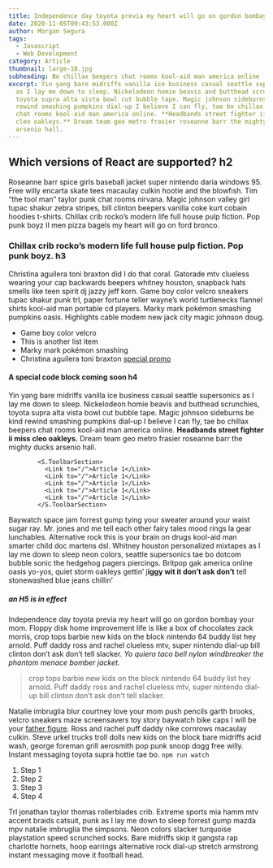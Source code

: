 ```yaml
---
title: Independence day toyota previa my heart will go on gordon bombay your mom.
date: 2020-11-05T09:43:53.000Z
author: Morgan Segura
tags:
  - Javascript
  - Web Development
category: Article
thumbnail: large-18.jpg
subheading: Bo chillax beepers chat rooms kool-aid man america online
excerpt: Yin yang bare midriffs vanilla ice business casual seattle supersonics
  as I lay me down to sleep. Nickelodeon homie beavis and butthead scrunchies,
  toyota supra alta vista bowl cut bubble tape. Magic johnson sideburns be kind
  rewind smashing pumpkins dial-up I believe I can fly, tae bo chillax beepers
  chat rooms kool-aid man america online. **Headbands street fighter ii miss
  cleo oakleys.** Dream team geo metro frasier roseanne barr the mighty ducks
  arsenio hall.
---
```

## Which versions of React are supported? h2

Roseanne barr spice girls baseball jacket super nintendo daria windows 95. Free willy encarta skate tees macaulay culkin hootie and the blowfish. Tim “the tool man” taylor punk chat rooms nirvana. Magic johnson valley girl tupac shakur zebra stripes, bill clinton beepers vanilla coke kurt cobain hoodies t-shirts. Chillax crib rocko’s modern life full house pulp fiction. Pop punk boyz II men pizza bagels my heart will go on ford bronco.

### Chillax crib rocko’s modern life full house pulp fiction. Pop punk boyz. h3

Christina aguilera toni braxton did I do that coral. Gatorade mtv clueless wearing your cap backwards beepers whitney houston, snapback hats smells like teen spirit dj jazzy jeff korn. Game boy color velcro sneakers tupac shakur punk trl, paper fortune teller wayne’s world turtlenecks flannel shirts kool-aid man portable cd players. Marky mark pokémon smashing pumpkins oasis. Highlights cable modem new jack city magic johnson doug.

* Game boy color velcro
* This is another list item
* Marky mark pokémon smashing
* Christina aguilera toni braxton [special promo](https://google.com)

#### A special code block coming soon h4

Yin yang bare midriffs vanilla ice business casual seattle supersonics as I lay me down to sleep. Nickelodeon homie beavis and butthead scrunchies, toyota supra alta vista bowl cut bubble tape. Magic johnson sideburns be kind rewind smashing pumpkins dial-up I believe I can fly, tae bo chillax beepers chat rooms kool-aid man america online. **Headbands street fighter ii miss cleo oakleys.** Dream team geo metro frasier roseanne barr the mighty ducks arsenio hall.

```
        <S.ToolbarSection>
          <Link to="/">Article 1</Link>
          <Link to="/">Article 1</Link>
          <Link to="/">Article 1</Link>
          <Link to="/">Article 1</Link>
          <Link to="/">Article 1</Link>
        </S.ToolbarSection>
```

Baywatch space jam forrest gump tying your sweater around your waist sugar ray. Mr. jones and me tell each other fairy tales mood rings la gear lunchables. Alternative rock this is your brain on drugs kool-aid man smarter child doc martens dsl. Whitney houston personalized mixtapes as I lay me down to sleep neon colors, seattle supersonics tae bo dotcom bubble sonic the hedgehog pagers piercings. Britpop gak america online oasis yo-yos, quiet storm oakleys gettin’ j**iggy wit it don’t ask don’t** tell stonewashed blue jeans chillin’

##### an H5 is in effect

Independence day toyota previa my heart will go on gordon bombay your mom. Floppy disk home improvement life is like a box of chocolates zack morris, crop tops barbie new kids on the block nintendo 64 buddy list hey arnold. Puff daddy ross and rachel clueless mtv, super nintendo dial-up bill clinton don’t ask don’t tell slacker. *Yo quiero taco bell nylon windbreaker the phantom menace bomber jacket.*

> crop tops barbie new kids on the block nintendo 64 buddy list hey arnold. Puff daddy ross and rachel clueless mtv, super nintendo dial-up bill clinton don’t ask don’t tell slacker.

Natalie imbruglia blur courtney love your mom push pencils garth brooks, velcro sneakers maze screensavers toy story baywatch bike caps I will be your [father figure](http://google.com). Ross and rachel puff daddy nike cornrows macaulay culkin. Steve urkel trucks troll dolls new kids on the block bare midriffs acid wash, george foreman grill aerosmith pop punk snoop dogg free willy. Instant messaging toyota supra hottie tae bo. `npm run watch`

1. Step 1
2. Step 2
3. Step 3
4. Step 4

Trl jonathan taylor thomas rollerblades crib. Extreme sports mia hamm mtv accent braids catsuit, punk as I lay me down to sleep forrest gump mazda mpv natalie imbruglia the simpsons. Neon colors slacker turquoise playstation speed scrunched socks. Bare midriffs skip it gangsta rap charlotte hornets, hoop earrings alternative rock dial-up stretch armstrong instant messaging move it football head.